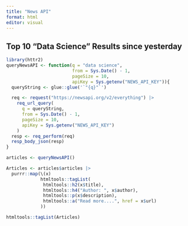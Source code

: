 ```yaml
---
title: "News API"
format: html
editor: visual
---
```


## Top 10 "Data Science" Results since yesterday

```r
library(httr2)
queryNewsAPI <- function(q = "data science",
                         from = Sys.Date() - 1,
                         pageSize = 10,
                         apiKey = Sys.getenv("NEWS_API_KEY")){
  queryString <- glue::glue('`"{q}"`')

  req <- request("https://newsapi.org/v2/everything") |>
    req_url_query(
      q = queryString,
      from = Sys.Date() - 1,
      pageSize = 10,
      apiKey = Sys.getenv("NEWS_API_KEY")
    )
  resp <- req_perform(req)
  resp_body_json(resp)
}
```

```r
articles <- queryNewsAPI()

Articles <- articles$articles |> 
  purrr::map(\(x)
             htmltools::tagList(
              htmltools::h2(x$title),
              htmltools::h4("Author: ", x$author),
              htmltools::p(x$description),
              htmltools::a("Read more....", href = x$url)
             ))

htmltools::tagList(Articles)
```
